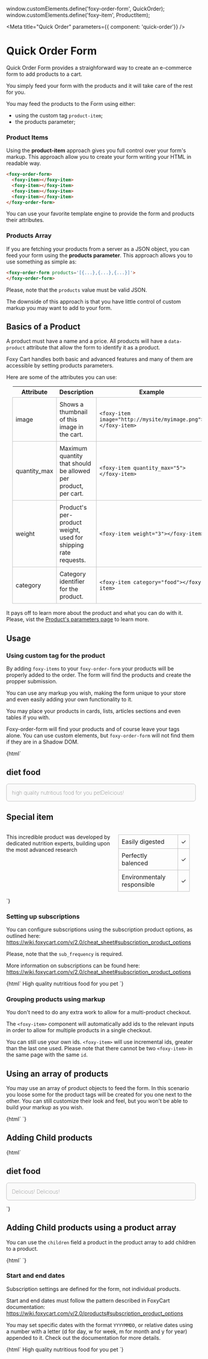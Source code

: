 window.customElements.define('foxy-order-form', QuickOrder);
window.customElements.define('foxy-item', ProductItem);

<Meta
 title="Quick Order"
 parameters={{ component: 'quick-order'}}
/>

# Quick Order Form

Quick Order Form provides a straighforward way to create an e-commerce form to add products to a cart.

You simply feed your form with the products and it will take care of the rest for you.

You may feed the products to the Form using either:

- using the custom tag `product-item`;
- the products parameter;

### Product Items

Using the **product-item** approach gives you full control over your form's markup.
This approach allow you to create your form writing your HTML in readable way.

```html
<foxy-order-form>
  <foxy-item></foxy-item>
  <foxy-item></foxy-item>
  <foxy-item></foxy-item>
  <foxy-item></foxy-item>
</foxy-order-form>
```

You can use your favorite template engine to provide the form and products their attributes.

### Products Array

If you are fetching your products from a server as a JSON object, you can feed your form using the 
**products parameter**.
This approach allows you to use something as simple as:

```html
<foxy-order-form products='[{...},{...},{...}]'>
</foxy-order-form>
```

Please, note that the `products` value must be valid JSON.

The downside of this approach is that you have little control of custom markup you may want to add to your form.

## Basics of a Product

A product must have a name and a price.
All products will have a `data-product` attribute that allow the form to identify it as a product.

Foxy Cart handles both basic and advanced features and many of them are accessible by setting products parameters.

Here are some of the attributes you can use:

|Attribute| Description| Example |
|---------|---------|---------|
|image|Shows a thumbnail of this image in the cart.| `<foxy-item image="http://mysite/myimage.png"></foxy-item>`|
|quantity_max|Maximum quantity that should be allowed per product, per cart.|`<foxy-item quantity_max="5"></foxy-item>`|
|weight|Product's per-product weight, used for shipping rate requests.|`<foxy-item weight="3"></foxy-item>`|
|category|Category identifier for the product.|`<foxy-item category="food"></foxy-item>`|

It pays off to learn more about the product and what you can do with it. Please, vist the [Product's parameters page](https://wiki.foxycart.com/v/2.0/products#a_complete_list_of_product_parameters) to learn more.

## Usage

### Using custom tag for the product

By adding `foxy-items` to your `foxy-order-form` your products will be properly added to the order. The form will find the products and create the propper submission.

You can use any markup you wish, making the form unique to your store and even easily adding your own functionality to it.

You may place your products in cards, lists, articles sections and even tables if you with.

Foxy-order-form will find your products and of course leave your tags alone.
You can use custom elements, but `foxy-order-form` will not find them if they are in a Shadow DOM.

<Preview>
  <Story name="Using product items">
    {html`
    <foxy-order-form>
      <style>
      .dietary-food {
        font-weight: 100;
        border: solid thin silver;
        border-radius: 6px;
        padding: 1em;
        display: flex;
        margin-bottom: 1em;
        background: #fafafa;
      }
      .dietary-food img {
        height: 4em
      }
      table {
        margin: 1em;
      }
      table td {
        border: solid thin silver;
        border-collapse: collapse;
        padding: 0.5em;
      }
      </style>
      <h2>diet food</h2>
      <section class="dietary-food" >
        <foxy-item name="pup dog food" price="59.99"
          image="https://www.foxy.io/merchants/shopping-cart-full.svg">
          high quality nutritious food for you pet
        </foxy-item>
        <foxy-item name="pup dog rich food" price="69.99"
          image="https://www.foxy.io/merchants/shopping-cart-full.svg" >
          Delicious!
        </foxy-item>
      </section>
      <h2>Special item</h2>
      <foxy-item
        name="pup dog food"
        price="69.99"
        image="https://www.foxy.io/merchants/shopping-cart-full.svg">
        <section style="display: flex">
          <p>This incredible product was developed by dedicated nutrition experts, building upon the most advanced research</p>
          <table>
            <tr><td>Easily digested</td><td>✓</td></tr>
            <tr><td>Perfectly balenced</td><td>✓</td></tr>
            <tr><td>Environmentaly responsible</td><td>✓</td></tr>
          </table>
        </section>
      </foxy-item>
      </section>
    </foxy-order-form>
    `}
  </Story>
</Preview>

### Setting up subscriptions

You can configure subscriptions using the subscription product options, as outlined here:
https://wiki.foxycart.com/v/2.0/cheat_sheet#subscription_product_options

Please, note that the `sub_frequency` is required.

More information on subscriptions can be found here: https://wiki.foxycart.com/v/2.0/cheat_sheet#subscription_product_options

<Preview>
  <Story name="Product with subscription" >
    {html`
    <foxy-order-form frequencyOptions='["1d", "1w", ".5m", "1m"]'>
      <foxy-item
        name="Pup Dog Food"
        price="69.99"
        code="abc123"
        image="https://www.foxy.io/merchants/shopping-cart-full.svg"
        sub_frequency="1m"
        nutritional_facts="nutritional facts"
        >
        High quality nutritious food for you pet
      </foxy-item>
    </foxy-order-form>
    `}
  </Story>
</Preview>

### Grouping products using markup

You don't need to do any extra work to allow for a multi-product checkout.

The `<foxy-item>` component will automatically add ids to the relevant inputs in order to allow for multiple products in a single checkout.

You can still use your own ids. `<foxy-item>` will use incremental ids, greater than the last one used.
Please note that there cannot be two `<foxy-item>` in the same page with the same `id`.

## Using an array of products

You may use an array of product objects to feed the form.
In this scenario you loose some for the product tags will be created for you one next to the other.
You can still customize their look and feel, but you won't be able to build your markup as you wish.

<Preview>
  <Story name="Using an Array of products">
    {html`
    <foxy-order-form
   frequencyOptions='["1d", "1w", ".5m", "1m"]'
    products='[{"name":"Cub Puppy","price":"75.95", "updated": "test",  "nutritional_facts": "oi", "quantity_min": 42},{"name":"Bird Dog","price":"64.95"}]'>
    </foxy-order-form>
    `}
  </Story>
</Preview>

## Adding Child products

<Preview>
  <Story name="Child Products">
    {html`
	<foxy-order-form>
	      <h2>diet food</h2>
	      <section class="dietary-food" >
          <foxy-item name="Food Pack" price="0.00" 
            image="https://www.foxy.io/merchants/shopping-cart-full.svg">
            <foxy-item name="pup dog rich food" price="69.99"
              image="https://www.foxy.io/merchants/shopping-cart-full.svg"
              quantity_min="1"
              >
              Delicious!
            </foxy-item>
            <foxy-item name="pup dog rich food" price="69.99"
              image="https://www.foxy.io/merchants/shopping-cart-full.svg" 
              quantity_min="1"
              >
              Delicious!
            </foxy-item>
          </foxy-item>
	      </section>
    </foxy-order-form>    
    `}
  </Story>
</Preview>


## Adding Child products using a product array

You can use the `children` field a product in the product array to add children to a product.

<Preview>
  <Story name="Child products with a JS object">
    {html`
    <foxy-order-form
    products='[ { "name":"Cub Puppy", "price":"75.95" }, { "name":"Bird Dog", "price":"64.95", "children":[ { "name": "Tiny food", "price": "10.00" }, { "name": "Not so tiny food", "price": "8.00" } ] }]'>
    </foxy-order-form>
    `}
  </Story>
</Preview>


### Start and end dates

Subscription settings are defined for the form, not individual products.

Start and end dates must follow the pattern described in FoxyCart documentation:
https://wiki.foxycart.com/v/2.0/products#subscription_product_options

You may set specific dates with the format `YYYYMMDD`, or relative dates using a number with a letter (d for day, w for week, m for month and y for year) appended to it.
Check out the documentation for more details.

<Preview>
  <Story name="Start and End Dates" >
    {html`
    <foxy-order-form frequencyOptions='["1d", "1w", ".5m", "1m"]' sub_startdate="20200505" sub_enddate="20210505" >
      <foxy-item
        name="Pup Dog Food"
        price="69.99"
        sub_frequency="1m"
        >
        High quality nutritious food for you pet
      </foxy-item>
    </foxy-order-form>
    `}
  </Story>
</Preview>
